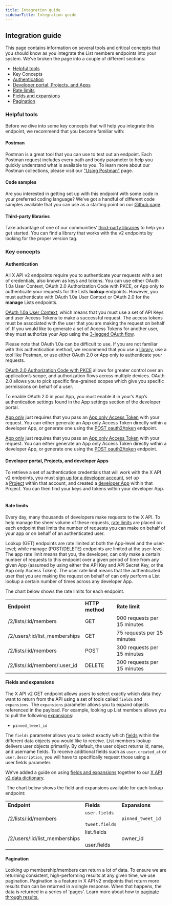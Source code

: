 ---
title: Integration guide
sidebarTitle: Integration guide
---


## Integration guide

This page contains information on several tools and critical concepts that you should know as you integrate the List members endpoints into your system. We’ve broken the page into a couple of different sections:

* [Helpful tools](#helpful)
* Key Concepts
* [Authentication](#authentication)
* [Developer portal, Projects, and Apps](#portal)
* [Rate limits](#limits)
* [Fields and expansions](#fields)
* [Pagination](#pagination)

### Helpful tools

Before we dive into some key concepts that will help you integrate this endpoint, we recommend that you become familiar with:

#### Postman

Postman is a great tool that you can use to test out an endpoint. Each Postman request includes every path and body parameter to help you quickly understand what is available to you. To learn more about our Postman collections, please visit our ["Using Postman"](https://developer.x.com/en/docs/tutorials/postman-getting-started) page. 

#### Code samples

Are you interested in getting set up with this endpoint with some code in your preferred coding language? We’ve got a handful of different code samples available that you can use as a starting point on our [Github page](https://github.com/xdevplatform/Twitter-API-v2-sample-code).

#### Third-party libraries

Take advantage of one of our communities’ [third-party libraries](/x-api/tools-and-libraries/overview) to help you get started. You can find a library that works with the v2 endpoints by looking for the proper version tag.

### Key concepts

#### Authentication

All X API v2 endpoints require you to authenticate your requests with a set of credentials, also known as keys and tokens. You can use either OAuth 1.0a User Context, OAuth 2.0 Authorization Code with PKCE, or App only to authenticate your requests for the Lists **lookup** endpoints. However, you must authenticate with OAuth 1.0a User Context or OAuth 2.0 for the **manage** Lists endpoints. 

[OAuth 1.0a User Context](https://developer.twitter.com/resources/fundamentals/authentication), which means that you must use a set of API Keys and user Access Tokens to make a successful request. The access tokens must be associated with the user that you are making the request on behalf of. If you would like to generate a set of Access Tokens for another user, they must authorize your App using the [3-legged OAuth flow](https://developer.twitter.com/resources/fundamentals/authentication/obtaining-user-access-tokens).

Please note that OAuth 1.0a can be difficult to use. If you are not familiar with this authentication method, we recommend that you use a [library](https://developer.x.com/en/content/en/docs/twitter-api/tools-and-libraries), use a tool like Postman, or use either OAuth 2.0 or App only to authenticate your requests.

[OAuth 2.0 Authorization Code with PKCE](https://developer.twitter.com/en/docs/authentication/oauth-2-0/authorization-code) allows for greater control over an application’s scope, and authorization flows across multiple devices. OAuth 2.0 allows you to pick specific fine-grained scopes which give you specific permissions on behalf of a user. 

To enable OAuth 2.0 in your App, you must enable it in your’s App’s authentication settings found in the App settings section of the developer portal.

[App only](https://developer.twitter.com/en/docs/authentication/oauth-2-0) just requires that you pass an [App only Access Token](https://developer.twitter.com/en/docs/authentication/oauth-2-0/bearer-tokens) with your request. You can either generate an App only Access Token directly within a developer App, or generate one using the [POST oauth2/token](https://developer.twitter.com/en/docs/authentication/api-reference/token) endpoint.

[App only](https://developer.twitter.com/en/docs/authentication/oauth-2-0) just requires that you pass an [App only Access Token](https://developer.twitter.com/en/docs/authentication/oauth-2-0/bearer-tokens) with your request. You can either generate an App only Access Token directly within a developer App, or generate one using the [POST oauth2/token](https://developer.twitter.com/en/docs/authentication/api-reference/token) endpoint.

#### Developer portal, Projects, and developer Apps

To retrieve a set of authentication credentials that will work with the X API v2 endpoints, you must [sign up for a developer account](https://developer.twitter.com/en/portal/petition/essential/basic-info), set up a [Project](/resources/fundamentals/projects) within that account, and created a [developer App](/resources/fundamentals/developer-apps) within that Project. You can then find your keys and tokens within your developer App.
 

#### Rate limits

Every day, many thousands of developers make requests to the X API. To help manage the sheer volume of these requests, [rate limits](/x-api/fundamentals/rate-limits) are placed on each endpoint that limits the number of requests you can make on behalf of your app or on behalf of an authenticated user. 

Lookup (GET) endpoints are rate limited at both the App-level and the user-level; while manage (POST/DELETE) endpoints are limited at the user-level. The app rate limit means that you, the developer, can only make a certain number of requests to this endpoint over a given period of time from any given App (assumed by using either the API Key and API Secret Key, or the App only Access Token). The user rate limit means that the authenticated user that you are making the request on behalf of can only perform a List lookup a certain number of times across any developer App.

The chart below shows the rate limits for each endpoint.

|     |     |     |
| --- | --- | --- |
| **Endpoint** | **HTTP method** | **Rate limit** |
| /2/lists/:id/members | GET | 900 requests per 15 minutes |
| /2/users/:id/list_memberships | GET | 75 requests per 15 minutes |
| /2/lists/:id/members | POST | 300 requests per 15 minutes |
| /2/lists/:id/members/:user_id | DELETE | 300 requests per 15 minutes |

#### Fields and expansions

The X API v2 GET endpoint allows users to select exactly which data they want to return from the API using a set of tools called `fields` and `expansions`. The `expansions` parameter allows you to expand objects referenced in the payload. For example, looking up List members allows you to pull the following [expansions](https://developer.twitter.com/en/docs/twitter-api/expansions):

* `pinned_tweet_id`


The `fields` parameter allows you to select exactly which [fields](https://developer.twitter.com/en/docs/twitter-api/fields) within the different data objects you would like to receive. List members lookup delivers user objects primarily. By default, the user object returns id, name, and username fields. To receive additional fields such as `user.created_at` or `user.description`, you will have to specifically request those using a user.fields parameter. 

We’ve added a guide on using [fields and expansions](https://developer.twitter.com/en/docs/twitter-api/data-dictionary/using-fields-and-expansions) together to our [X API v2 data dictionary](https://developer.twitter.com/en/docs/twitter-api/data-dictionary/introduction).

 The chart below shows the field and expansions available for each lookup endpoint:

|     |     |     |
| --- | --- | --- |
| **Endpoint** | **Fields** | **Expansions** |
| /2/lists/:id/members | `user.fields`<br/><br/>`tweet.fields` | `pinned_tweet_id` |
| /2/users/:id/list_memberships | list.fields<br/><br/>user.fields | owner_id |

#### Pagination

Looking up membership/members can return a lot of data. To ensure we are returning consistent, high-performing results at any given time, we use pagination. Pagination is a feature in X API v2 endpoints that return more results than can be returned in a single response. When that happens, the data is returned in a series of 'pages'. Learn more about how to [paginate through results.](/x-api/fundamentals/pagination)

